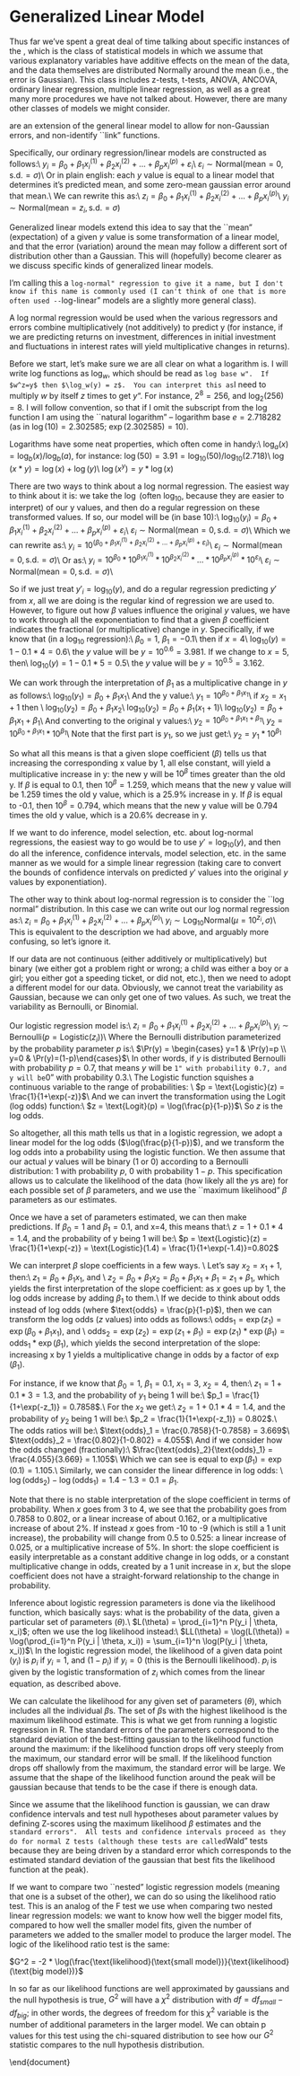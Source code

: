 # Generalized Linear Model


Thus far we've spent a great deal of time talking about specific instances of the \textit{General Linear Model}, which is the class of statistical models in which we assume that various explanatory variables have additive effects on the mean of the data, and the data themselves are distributed Normally around the mean (i.e., the error is Gaussian).  This class includes z-tests, t-tests, ANOVA, ANCOVA, ordinary linear regression, multiple linear regression, as well as a great many more procedures we have not talked about.\footnote{Note that $\chi^2$ and binomial tests are not general linear models because they do not assume Gaussian errors.}  However, there are many other classes of models we might consider.

\textbf{Generalized Linear Models}\footnote{Note the confusingly similar terms: there is a difference between ``general" and ``generalized" linear models} are an extension of the general linear model to allow for non-Gaussian errors, and non-identify ``link" functions.

Specifically, our ordinary regression/linear models are constructed as follows:\\
$y_i = \beta_0 + \beta_1 x^{(1)}_i + \beta_2 x^{(2)}_i + ... + \beta_p x^{(p)}_i + \varepsilon_i$\\
$\varepsilon_i \sim \text{Normal}(\text{mean}=0, \text{s.d.}=\sigma)$\\
Or in plain english: each $y$ value is equal to a linear model that determines it's predicted mean, and some zero-mean gaussian error around that mean.\\
 We can rewrite this as:\\
$z_i = \beta_0 + \beta_1 x^{(1)}_i + \beta_2 x^{(2)}_i + ... + \beta_p x^{(p)}_i$\\
$y_i \sim \text{Normal}(\text{mean}=z_i, \text{s.d.}=\sigma)$

Generalized linear models extend this idea to say that the ``mean" (expectation) of a given $y$ value is some transformation of a linear model, and that the error (variation) around the mean may follow a different sort of distribution other than a Gaussian.  This will (hopefully) become clearer as we discuss specific kinds of generalized linear models.


\begin{landscape}
\begin{tabular}{|| m{0.5cm} | p{3cm} || p{3cm} | p{3cm} | p{3cm} | p{3cm} | p{3cm} ||} \hline \hline
\multicolumn{2}{||c||}{} & \multicolumn{5}{|c||}{\textbf{Explanatory variable(s)}} \\ 
\cline{3-7}
\multicolumn{2}{||c||}{} & Null & Binary & Nominal & Continuous & Nominal + \par Continuous \\
\hline \hline
\multirow{6}{*}{\rotatebox{90}{\textbf{Response variable ~ ~ ~ ~}}}
& Binary \par  		& Binomial test &  \multicolumn{2}{|c|}{$\chi^2$ independence test}  & \multicolumn{2}{|c|}{Logistic regression} \\ 
\cline{2-7}
& Nominal \par 			& $\chi^2$ goodness of fit test &  \multicolumn{2}{|c|}{$\chi^2$ independence test}   & \multicolumn{2}{|c|}{Multinomial Logistic regression}\\ 
\cline{2-7}
& Continuous with Additive errors/effects	& 1-samp t-test & 2-samp t-tests & ANOVA & Regression & ANCOVA \\ 
\cline{2-7}
& Continuous with Multiplicative errors/effects	&  \multicolumn{5}{|c||}{Same as row above, after log transform of response variable} \\ 
\cline{2-7}
& Counts \par			& \multicolumn{5}{|c||}{Poisson regression or log-linear models} \\ 
\cline{2-7}
& Failure times \par 		& \multicolumn{5}{|c||}{Survival analysis: Cox regression / etc.} \\ 
\cline{2-7}
& Multivariate/\par structured 	& \multicolumn{5}{|c||}{Multilevel / hierarchical models / Bayesian methods}\\ 
\hline \hline
\end{tabular}

Table: A rough sketch of some of the possible combinations of explanatory variables and response variables that one might encounter, and what kinds of procedures deal with each one. 

\end{landscape}

\section{``Log-normal" regression}

I'm calling this a ``log-normal" regression to give it a name, but I don't know if this name is commonly used (I can't think of one that is more often used -- ``log-linear" models are a slightly more general class).

A log normal regression would be used when the various regressors and errors combine multiplicatively (not additively) to predict y (for instance, if we are predicting returns on investment, differences in initial investment and fluctuations in interest rates will yield multiplicative changes in returns).

\subsection{Logarithms}

Before we start, let's make sure we are all clear on what a logarithm is.  I will write log functions as $\log_w$, which should be read as ``log base w".  If $w^z=y$ then $\log_w(y) = z$.  You can interpret this as ``I need to multiply $w$ by itself $z$ times to get $y$".  For instance, $2^8=256$, and $\log_2(256)=8$.  I will follow convention, so that if I omit the subscript from the $\log$ function I am using the ``natural logarithm" -- logarithm base $e=2.718282$ (as in $\log(10)=2.302585$; $\exp(2.302585)=10$).

Logarithms have some neat properties, which often come in handy:\\
$\log_a(x) = \log_b(x)/\log_b(a)$, for instance: $\log(50) = 3.91 = \log_{10}(50) / \log_{10}(2.718)$\\
$\log(x*y) = \log(x) + \log(y)$\\
$\log(x^y) = y*\log(x)$

\subsection{back to the log-normal regression}

There are two ways to think about a log normal regression.  The easiest way to think about it is: we take the $\log$ (often $\log_{10}$, because they are easier to interpret) of our y values, and then do a regular regression on these transformed values.  If so, our model will be (in base 10):\\
$\log_{10}(y_i) = \beta_0 + \beta_1 x^{(1)}_i + \beta_2 x^{(2)}_i + ... + \beta_p x^{(p)}_i + \varepsilon_i$\\
$\varepsilon_i \sim \text{Normal}(\text{mean}=0, \text{s.d.}=\sigma)$\\
Which we can rewrite as:\\
$y_i = 10^{(\beta_0 + \beta_1 x^{(1)}_i + \beta_2 x^{(2)}_i + ... + \beta_p x^{(p)}_i + \varepsilon_i)}$\\
$\varepsilon_i \sim \text{Normal}(\text{mean}=0, \text{s.d.}=\sigma)$\\
Or as:\\
$y_i = 10^{\beta_0}*10^{\beta_1 x^{(1)}_i}*10^{\beta_2 x^{(2)}_i} * ... * 10^{\beta_p x^{(p)}_i}*10^{\varepsilon_i}$\\
$\varepsilon_i \sim \text{Normal}(\text{mean}=0, \text{s.d.}=\sigma)$\\

So if we just treat $y'_i = \log_{10}(y)$, and do a regular regression predicting $y'$ from $x$, all we are doing is the regular kind of regression we are used to.  However, to figure out how $\beta$ values influence the original $y$ values, we have to work through all the exponentiation to find that a given $\beta$ coefficient indicates the fractional (or multiplicative) change in $y$.  Specifically, if we know that (in a $\log_{10}$ regression):\\
$\beta_0 = 1$, $\beta_1 = -0.1$\\
then if $x=4$\\
$\log_{10}(y) = 1- 0.1*4 = 0.6$\\
the $y$ value will be $y=10^{0.6} = 3.981$.
If we change to $x=5$, then\\
$\log_{10}(y) = 1- 0.1*5 = 0.5$\\
the $y$ value will be $y=10^{0.5} = 3.162$.

We can work through the interpretation of $\beta_1$ as a multiplicative change in $y$ as follows:\\
$\log_{10}(y_1) = \beta_0 + \beta_1 x_1$\\
And the y value:\\
$y_1 = 10^{\beta_0 + \beta_1 x_1}$\\
if $x_2 = x_1+1$ then \\
$\log_{10}(y_2) = \beta_0 + \beta_1 x_2$\\
$\log_{10}(y_2) = \beta_0 + \beta_1 (x_1+1)$\\
$\log_{10}(y_2) = \beta_0 + \beta_1 x_1 + \beta_1$\\
And converting to the original y values:\\
$y_2 = 10^{\beta_0 + \beta_1 x_1 + \beta_1}$\\
$y_2 = 10^{\beta_0 + \beta_1 x_1}*10^{\beta_1}$\\
Note that the first part is $y_1$, so we just get:\\
$y_2 = y_1*10^{\beta_1}$

So what all this means is that a given slope coefficient ($\beta$) tells us that increasing the corresponding x value by 1, all else constant, will yield a multiplicative increase in y: the new y will be $10^\beta$ times greater than the old y.  If $\beta$ is equal to 0.1, then $10^{\beta}=1.259$, which means that the new y value will be 1.259 times the old y value, which is a 25.9\% increase in y.  If $\beta$ is equal to -0.1, then $10^{\beta}=0.794$, which means that the new y value will be 0.794 times the old y value, which is a 20.6\% decrease in y.

If we want to do inference, model selection, etc. about log-normal regressions, the easiest way to go would be to use $y' = \log_{10}(y)$, and then do all the inference, confidence intervals, model selection, etc. in the same manner as we would for a simple linear regression (taking care to convert the bounds of confidence intervals on predicted $y'$ values into the original $y$ values by exponentiation).

The other way to think about log-normal regression is to consider the ``log normal" distribution. In this case we can write out our log normal regression as:\\
$z_i = \beta_0 + \beta_1 x^{(1)}_i + \beta_2 x^{(2)}_i + ... + \beta_p x^{(p)}_i$\\
$y_i \sim \text{Log}_{10}\text{Normal}(\mu=10^{z_i}, \sigma)$\\
This is equivalent to the description we had above, and arguably more confusing, so let's ignore it.

\section{Logistic regression}

If our data are not continuous (either additively or multiplicatively) but binary (we either got a problem right or wrong; a child was either a boy or a girl; you either got a speeding ticket, or did not, etc.), then we need to adopt a different model for our data.  Obviously, we cannot treat the variability as Gaussian, because we can only get one of two values.  As such, we treat the variability as Bernoulli, or Binomial.

Our logistic regression model is:\\
$z_i = \beta_0 + \beta_1 x^{(1)}_i + \beta_2 x^{(2)}_i + ... + \beta_p x^{(p)}_i$\\
$y_i \sim \text{Bernoulli}(p=\text{Logistic}(z_i))$\\
Where the Bernoulli distribution parameterized by the probability parameter $p$ is:\\
$\Pr(y) = \begin{cases} y=1 & \Pr(y)=p \\ y=0 & \Pr(y)=(1-p)\end{cases}$\\
In other words, if $y$ is distributed Bernoulli with probability $p=0.7$, that means $y$ will be ``1" with probability 0.7, and y will be ``0" with probability 0.3.\\
The Logistic function squishes a continuous variable to the range of probabilities: \\
$p = \text{Logistic}(z) = \frac{1}{1+\exp(-z)}$\\
And we can invert the transformation using the Logit (log odds) function:\\
$z = \text{Logit}(p) = \log(\frac{p}{1-p})$\\
So $z$ is the log odds.

So altogether, all this math tells us that in a logistic regression, we adopt a linear model for the log odds ($\log(\frac{p}{1-p})$), and we transform the log odds into a probability using the logistic function.   We then assume that our actual $y$ values will be binary (1 or 0) according to a Bernoulli distribution: 1 with probability $p$, 0 with probability $1-p$.  This specification allows us to calculate the likelihood of the data (how likely all the $y$s are) for each possible set of $\beta$ parameters, and we use the ``maximum likelihood" $\beta$ parameters as our estimates.

Once we have a set of parameters estimated, we can then make predictions.  If $\beta_0 = 1$ and $\beta_1=0.1$, and x=4, this means that:\\
$z = 1+0.1*4 = 1.4$, and the probability of y being 1 will be:\\
$p = \text{Logistic}(z) = \frac{1}{1+\exp(-z)} = \text{Logistic}(1.4) = \frac{1}{1+\exp(-1.4)}=0.802$

We can interpret $\beta$ slope coefficients in a few ways.  \\
Let's say $x_2 = x_1+1$, then:\\
$z_1 = \beta_0 + \beta_1 x_1$, and \\
$z_2 = \beta_0 + \beta_1 x_2 =  \beta_0 + \beta_1 x_1 + \beta_1 = z_1 + \beta_1$, which yields the first interpretation of the slope coefficient: as $x$ goes up by 1, the log odds increase by adding $\beta_1$ to them.\\
If we decide to think about odds instead of log odds (where $\text{odds} = \frac{p}{1-p}$), then we can transform the log odds ($z$ values) into odds as follows:\\
$\text{odds}_1 = \exp(z_1) = \exp(\beta_0 + \beta_1 x_1)$, and \\
$\text{odds}_2 = \exp(z_2) = \exp(z_1 + \beta_1) = \exp(z_1)*\exp(\beta_1) = \text{odds}_1*\exp(\beta_1)$, which yields the second interpretation of the slope: increasing x by 1 yields a multiplicative change in odds by a factor of $\exp(\beta_1)$. 

For instance, if we know that $\beta_0=1$, $\beta_1=0.1$, $x_1=3$, $x_2=4$, then:\\
$z_1 = 1+0.1*3 = 1.3$, and the probability of $y_1$ being 1 will be:\\
$p_1 = \frac{1}{1+\exp(-z_1)} = 0.7858$.\\
For the $x_2$ we get:\\
$z_2 = 1+0.1*4 = 1.4$, and the probability of $y_2$ being 1 will be:\\
$p_2 = \frac{1}{1+\exp(-z_1)} = 0.802$.\\
The odds ratios will be:\\
$\text{odds}_1 = \frac{0.7858}{1-0.7858} = 3.669$\\
$\text{odds}_2 = \frac{0.802}{1-0.802} = 4.055$\\
And if we consider how the odds changed (fractionally):\\
$\frac{\text{odds}_2}{\text{odds}_1} = \frac{4.055}{3.669} = 1.105$\\
Which we can see is equal to $\exp(\beta_1) = \exp(0.1) = 1.105$.\\
Similarly, we can consider the linear difference in log odds: \\
$\log(\text{odds}_2) - \log(\text{odds}_1) = 1.4-1.3 = 0.1 = \beta_1$.

Note that there is no stable interpretation of the slope coefficient in terms of probability.  When $x$ goes from 3 to 4, we see that the probability goes from 0.7858 to 0.802, or a linear increase of about 0.162, or a multiplicative increase of about 2\%.  If instead $x$ goes from -10 to -9 (which is still a 1 unit increase), the probability will change from 0.5 to 0.525: a linear increase of 0.025, or a multiplicative increase of 5\%.  In short: the slope coefficient is easily interpretable as a constant additive change in log odds, or a constant multiplicative change in odds, created by a 1 unit increase in $x$, but the slope coefficient does not have a straight-forward relationship to the change in probability.

\subsection{Inference about logistic regression parameters}

Inference about logistic regression parameters is done via the likelihood function, which basically says: what is the probability of the data, given a particular set of parameters ($\theta$).\\
$L(\theta) = \prod_{i=1}^n P(y_i | \theta, x_i)$; often we use the log likelihood instead:\\
$LL(\theta) = \log(L(\theta)) = \log(\prod_{i=1}^n P(y_i | \theta, x_i)) = \sum_{i=1}^n \log(P(y_i | \theta, x_i))$\\
In the logistic regression model, the likelihood of a given data point ($y_i$) is $p_i$ if $y_i=1$, and $(1-p_i)$ if $y_i=0$ (this is the Bernoulli likelihood).  $p_i$ is given by the logistic transformation of $z_i$ which comes from the linear equation, as described above.

We can calculate the likelihood for any given set of parameters ($\theta$), which includes all the individual $\beta$s.  The set of $\beta$s with the highest likelihood is the maximum likelihood estimate.  This is what we get from running a logistic regression in R.  The standard errors of the parameters correspond to the standard deviation of the best-fitting gaussian to the likelihood function around the maximum: if the likelihood function drops off very steeply from the maximum, our standard error will be small.  If the likelihood function drops off shallowly from the maximum, the standard error will be large.  We assume that the shape of the likelihood function around the peak will be gaussian because that tends to be the case if there is enough data.

Since we assume that the likelihood function is gaussian, we can draw confidence intervals and test null hypotheses about parameter values by defining Z-scores using the maximum likelihood $\beta$ estimates and the ``standard errors".  All tests and confidence intervals proceed as they do for normal Z tests (although these tests are called ``Wald" tests because they are being driven by a standard error which corresponds to the estimated standard deviation of the gaussian that best fits the likelihood function at the peak).

If we want to compare two ``nested" logistic regression models (meaning that one is a subset of the other), we can do so using the likelihood ratio test.  This is an analog of the F test we use when comparing two nested linear regression models: we want to know how well the bigger model fits, compared to how well the smaller model fits, given the number of parameters we added to the smaller model to produce the larger model.  The logic of the likelihood ratio test is the same:

$G^2 = -2 * \log(\frac{\text{likelihood}(\text{small model})}{\text{likelihood}(\text{big model})}$

In so far as our likelihood functions are well approximated by gaussians and the null hypothesis is true, $G^2$ will have a $\chi^2$ distribution with $df = df_{small} - df_{big}$; in other words, the degrees of freedom for this $\chi^2$ variable is the number of additional parameters in the larger model.  We can obtain p values for this test using the chi-squared distribution to see how our $G^2$ statistic compares to the null hypothesis distribution.

\end{document}